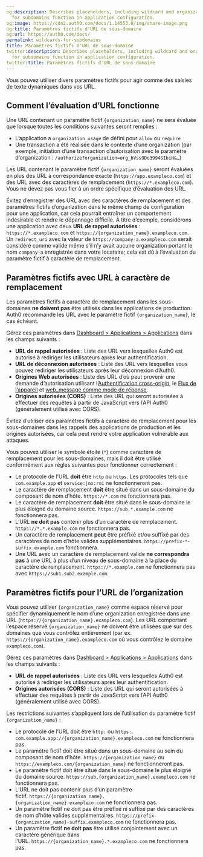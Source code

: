 ```yaml
---
og:description: Describes placeholders, including wildcard and organization placeholders,
  for subdomains function in application configuration.
og:image: https://cdn2.auth0.com/docs/1.14553.0/img/share-image.png
og:title: Paramètres fictifs d'URL de sous-domaine
og:url: https://auth0.com/docs/
permalink: wildcards-for-subdomains
title: Paramètres fictifs d'URL de sous-domaine
twitter:description: Describes placeholders, including wildcard and organization placeholders,
  for subdomains function in application configuration.
twitter:title: Paramètres fictifs d'URL de sous-domaine
---
```


Vous pouvez utiliser divers paramètres fictifs pour agir comme des saisies de texte dynamiques dans vos URL.

## Comment l’évaluation d’URL fonctionne

Une URL contenant un paramètre fictif `{organization_name}` ne sera évaluée que lorsque toutes les conditions suivantes seront remplies :

* L’application a `organization_usage` de défini pour `allow` ou `require`
* Une transaction a été réalisée dans le contexte d’une organization (par exemple, initiation d’une transaction d’autorisation avec le paramètre d’organization : `/authorize?organization=org_bVss9Do3994SIbiH&…`)

Les URL contenant le paramètre fictif `{organization_name}` seront évaluées en plus des URL à correspondance exacte (`https://app.exampleco.com`) et des URL avec des caractères de remplacement (`https://*.exampleco.com`). Vous ne devez pas vous fier à un ordre spécifique d’évaluation des URL.

Évitez d’enregistrer des URL avec des caractères de remplacement et des paramètres fictifs d’organization dans le même champ de configuration pour une application, car cela pourrait entraîner un comportement indésirable et rendre le dépannage difficile. À titre d’exemple, considérons une application avec deux **URL de rappel autorisées** : `https://*.exampleco.com` et `https://{organization_name}.exampleco.com`. Un `redirect_uri` avec la valeur de `https://company-a.exampleco.com` serait considéré comme valide même s’il n’y avait aucune organization portant le nom `company-a` enregistrée dans votre locataire; cela est dû à l’évaluation du paramètre fictif à caractère de remplacement.

## Paramètres fictifs avec URL à caractère de remplacement

Les paramètres fictifs à caractère de remplacement dans les sous-domaines **ne doivent pas** être utilisés dans les applications de production. Auth0 recommande les URL avec le paramètre fictif `{organization_name}`, le cas échéant.

Gérez ces paramètres dans [Dashboard > Applications > Applications](%24%7Bmanage_url%7D/#/applications) dans les champs suivants :

* **URL de rappel autorisées** : Liste des URL vers lesquelles Auth0 est autorisé à rediriger les utilisateurs après leur authentification.
* **URL de déconnexion autorisées** : Liste des URL vers lesquelles vous pouvez rediriger les utilisateurs après leur déconnexion d’Auth0.
* **Origines Web autorisées** : Liste des URL d’où peut provenir une demande d’autorisation utilisant l’[Authentification cross-origin](/login/cross-origin-authentication), le [Flux de l’appareil](/login/flows/device-authorization-flow) et [web_message comme mode de réponse](/protocols/oauth).
* **Origines autorisées (CORS)** : Liste des URL qui seront autorisées à effectuer des requêtes à partir de JavaScript vers l’API Auth0 (généralement utilisé avec CORS).

Évitez d’utiliser des paramètres fictifs à caractère de remplacement pour les sous-domaines dans les rappels des applications de production et les origines autorisées, car cela peut rendre votre application vulnérable aux attaques.

Vous pouvez utiliser le symbole étoile (`*`) comme caractère de remplacement pour les sous-domaines, mais il doit être utilisé conformément aux règles suivantes pour fonctionner correctement :

* Le protocole de l’URL **doit** être `http` ou `https`. Les protocoles tels que `com.example.app` et `service:jmx:rmi` ne fonctionneront pas.
* Le caractère de remplacement **doit** être situé dans un sous-domaine du composant de nom d’hôte. `https://*.com` ne fonctionnera pas.
* Le caractère de remplacement **doit** être situé dans le sous-domaine le plus éloigné du domaine source. `https://sub.*.example.com` ne fonctionnera pas.
* L’URL **ne doit pas** contenir plus d’un caractère de remplacement. `https://*.*.example.com` ne fonctionnera pas.
* Un caractère de remplacement **peut** être préfixé et/ou suffixé par des caractères de nom d’hôte valides supplémentaires. `https://prefix-*-suffix.example.com` fonctionnera.
* Une URL avec un caractère de remplacement valide **ne correspondra pas** à une URL à plus d’un niveau de sous-domaine à la place du caractère de remplacement. `https://*.example.com` ne fonctionnera pas avec `https://sub1.sub2.example.com`.

## Paramètres fictifs pour l’URL de l’organization

Vous pouvez utiliser `{organization_name}` comme espace réservé pour spécifier dynamiquement le nom d’une organization enregistrée dans une URL (`https://{organization_name}.exampleco.com`). Les URL comportant l’espace réservé `{organization_name}` ne doivent être utilisées que sur des domaines que vous contrôlez entièrement (par ex. `https://{organization_name}.exampleco.com` où vous contrôlez le domaine `exampleco.com`).

Gérez ces paramètres dans [Dashboard > Applications > Applications](%24%7Bmanage_url%7D/#/applications) dans les champs suivants :

* **URL de rappel autorisées** : Liste des URL vers lesquelles Auth0 est autorisé à rediriger les utilisateurs après leur authentification.
* **Origines autorisées (CORS)** : Liste des URL qui seront autorisées à effectuer des requêtes à partir de JavaScript vers l’API Auth0 (généralement utilisé avec CORS).

Les restrictions suivantes s’appliquent lors de l’utilisation du paramètre fictif `{organization_name}` :

* Le protocole de l’URL doit être `http:` ou `https:`. `com.example.app://{organization_name}.exampleco.com` ne fonctionnera pas.
* Le paramètre fictif doit être situé dans un sous-domaine au sein du composant de nom d’hôte. `https://{organization_name}` ou `https://exampleco.com/{organization_name}` ne fonctionneront pas.
* Le paramètre fictif doit être situé dans le sous-domaine le plus éloigné du domaine source. `https://sub.{organization_name}.exampleco.com` ne fonctionnera pas.
* L’URL ne doit pas contenir plus d’un paramètre fictif. `https://{organization_name}.{organization_name}.exampleco.com` ne fonctionnera pas.
* Un paramètre fictif ne doit pas être préfixé ni suffixé par des caractères de nom d’hôte valides supplémentaires. `https://prefix-{organization_name}-suffix.exampleco.com` ne fonctionnera pas.
* Un paramètre fictif **ne doit pas** être utilisé conjointement avec un caractère générique dans l’URL. `https://{organization_name}.*.exampleco.com` ne fonctionnera pas.